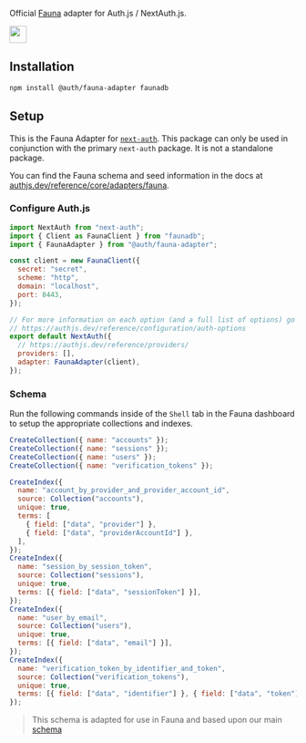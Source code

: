 <div
  style={{
    display: "flex",
    justifyContent: "space-between",
    alignItems: "center",
    padding: 16,
  }}
>
  <p style={{ fontWeight: "normal" }}>
    Official <a href="https://docs.fauna.com/fauna/current/">Fauna</a> adapter
    for Auth.js / NextAuth.js.
  </p>
  <a href="https://fauna.com/features">
    <img
      style={{ display: "block" }}
      src="https://authjs.dev/img/adapters/fauna.svg"
      height="30"
    />
  </a>
</div>

## Installation

```bash npm2yarn
npm install @auth/fauna-adapter faunadb
```

## Setup

This is the Fauna Adapter for [`next-auth`](https://authjs.dev). This package can only be used in conjunction with the primary `next-auth` package. It is not a standalone package.

You can find the Fauna schema and seed information in the docs at [authjs.dev/reference/core/adapters/fauna](https://authjs.dev/reference/core/adapters/fauna).

### Configure Auth.js

```javascript filename="pages/api/auth/[...nextauth].js"
import NextAuth from "next-auth";
import { Client as FaunaClient } from "faunadb";
import { FaunaAdapter } from "@auth/fauna-adapter";

const client = new FaunaClient({
  secret: "secret",
  scheme: "http",
  domain: "localhost",
  port: 8443,
});

// For more information on each option (and a full list of options) go to
// https://authjs.dev/reference/configuration/auth-options
export default NextAuth({
  // https://authjs.dev/reference/providers/
  providers: [],
  adapter: FaunaAdapter(client),
});
```

### Schema

Run the following commands inside of the `Shell` tab in the Fauna dashboard to setup the appropriate collections and indexes.

```javascript
CreateCollection({ name: "accounts" });
CreateCollection({ name: "sessions" });
CreateCollection({ name: "users" });
CreateCollection({ name: "verification_tokens" });
```

```javascript
CreateIndex({
  name: "account_by_provider_and_provider_account_id",
  source: Collection("accounts"),
  unique: true,
  terms: [
    { field: ["data", "provider"] },
    { field: ["data", "providerAccountId"] },
  ],
});
CreateIndex({
  name: "session_by_session_token",
  source: Collection("sessions"),
  unique: true,
  terms: [{ field: ["data", "sessionToken"] }],
});
CreateIndex({
  name: "user_by_email",
  source: Collection("users"),
  unique: true,
  terms: [{ field: ["data", "email"] }],
});
CreateIndex({
  name: "verification_token_by_identifier_and_token",
  source: Collection("verification_tokens"),
  unique: true,
  terms: [{ field: ["data", "identifier"] }, { field: ["data", "token"] }],
});
```

> This schema is adapted for use in Fauna and based upon our main [schema](https://authjs.dev/reference/core/adapters#models)
